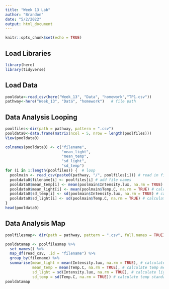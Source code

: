 ```yaml
---
title: "Week 13 Lab"
author: "Brandon"
date: "5/2/2022"
output: html_document
---
```


```r
knitr::opts_chunk$set(echo = TRUE)
```

## Load Libraries
```r
library(here)
library(tidyverse)
```

## Load Data
```r
pooldata<-read_csv(here("Week_13", "Data", "homework","TP1.csv"))
pathway<-here("Week_13", "Data", "homework")   # file path
```

## Data Analysis Looping
```r
poolfiles<-dir(path = pathway, pattern = ".csv")
pooldata0<-data.frame(matrix(ncol = 5, nrow = length(poolfiles)))
View(pooldata0)

colnames(pooldata0) <- c("filename", 
                         "mean_light", 
                         "mean_temp", 
                         "sd_light",
                         "sd_temp")
for (i in 1:length(poolfiles)) {  # loop 
  poolmain <- read_csv(paste0(pathway, "/", poolfiles[i])) # read in files
  pooldata0$filename[i] <- poolfiles[i] # add file names 
  pooldata0$mean_temp[i] <- mean(poolmain$Intensity.lux, na.rm = TRUE) # calculate light mean 
  pooldata0$mean_light[i] <- mean(poolmain$Temp.C, na.rm = TRUE) # calculate temp mean
  pooldata0$sd_temp[i] <- sd(poolmain$Intensity.lux, na.rm = TRUE) # calculate light standard deviation 
  pooldata0$sd_light[i] <- sd(poolmain$Temp.C, na.rm = TRUE) # calculate temp standard deviation 
}
head(pooldata0)
```

## Data Analysis Map
```r
poolfilesmap<- dir(path = pathway, pattern = ".csv", full.names = TRUE)

pooldatamap <- poolfilesmap %>%
  set_names() %>%                                                
  map_df(read_csv, .id = "filename") %>%                          
  group_by(filename) %>%                                          
  summarise(mean_light = mean(Intensity.lux, na.rm = TRUE), # calculate light mean
            mean_temp = mean(Temp.C, na.rm = TRUE), # calculate temp mean 
            sd_light = sd(Intensity.lux, na.rm = TRUE), # calculate light standard deviation
            sd_temp = sd(Temp.C, na.rm = TRUE)) # calculate temp standard deviation
pooldatamap
```

